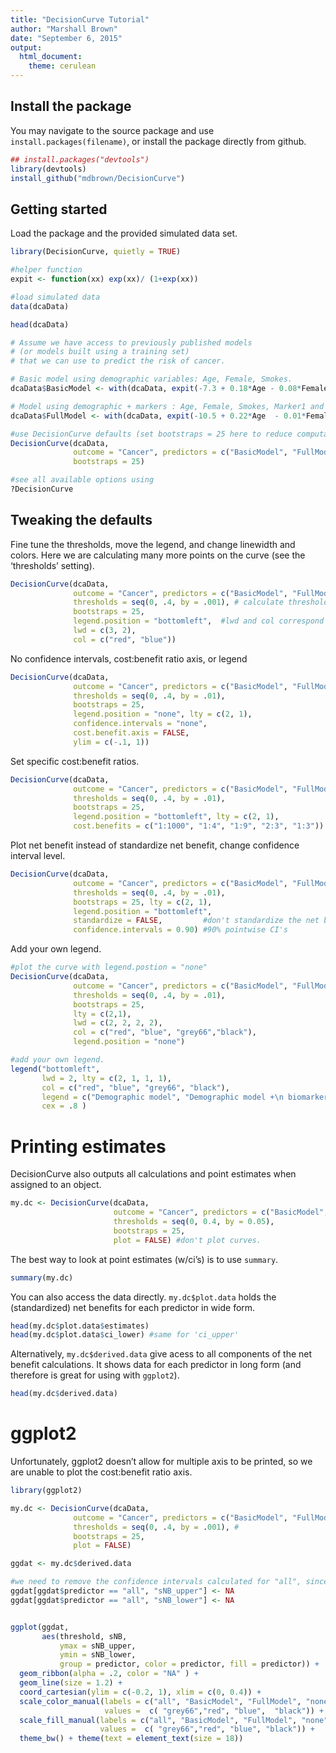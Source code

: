 ```yaml
---
title: "DecisionCurve Tutorial"
author: "Marshall Brown"
date: "September 6, 2015"
output: 
  html_document: 
    theme: cerulean
---
```


## Install the package 

You may navigate to the source package and use `install.packages(filename)`, or install the package directly from github. 


```r
## install.packages("devtools")
library(devtools)
install_github("mdbrown/DecisionCurve")
```

## Getting started 

Load the package and the provided simulated data set. 

```r
library(DecisionCurve, quietly = TRUE)

#helper function
expit <- function(xx) exp(xx)/ (1+exp(xx))

#load simulated data 
data(dcaData)

head(dcaData)

# Assume we have access to previously published models 
# (or models built using a training set)
# that we can use to predict the risk of cancer. 

# Basic model using demographic variables: Age, Female, Smokes. 
dcaData$BasicModel <- with(dcaData, expit(-7.3 + 0.18*Age - 0.08*Female + 0.80*Smokes ) )

# Model using demographic + markers : Age, Female, Smokes, Marker1 and Marker2. 
dcaData$FullModel <- with(dcaData, expit(-10.5 + 0.22*Age  - 0.01*Female + 0.91*Smokes + 2.03*Marker1 - 1.56*Marker2))

#use DecisionCurve defaults (set bootstraps = 25 here to reduce computation time). 
DecisionCurve(dcaData,
              outcome = "Cancer", predictors = c("BasicModel", "FullModel"), 
              bootstraps = 25)

#see all available options using 
?DecisionCurve
```

## Tweaking the defaults 

Fine tune the thresholds, move the legend, and change linewidth and colors. Here we are calculating many more points on the curve (see the 'thresholds' setting).
```r
DecisionCurve(dcaData,
              outcome = "Cancer", predictors = c("BasicModel", "FullModel"), 
              thresholds = seq(0, .4, by = .001), # calculate thresholds from 0-0.4 at every 0.001 increment. 
              bootstraps = 25, 
              legend.position = "bottomleft",  #lwd and col correspond to order in predictors 
              lwd = c(3, 2),
              col = c("red", "blue"))

```

No confidence intervals, cost:benefit ratio axis, or legend

```r
DecisionCurve(dcaData,
              outcome = "Cancer", predictors = c("BasicModel", "FullModel"), 
              thresholds = seq(0, .4, by = .01), 
              bootstraps = 25, 
              legend.position = "none", lty = c(2, 1),
              confidence.intervals = "none", 
              cost.benefit.axis = FALSE, 
              ylim = c(-.1, 1))
```

 Set specific cost:benefit ratios. 

```r
DecisionCurve(dcaData,
              outcome = "Cancer", predictors = c("BasicModel", "FullModel"), 
              thresholds = seq(0, .4, by = .01), 
              bootstraps = 25, 
              legend.position = "bottomleft", lty = c(2, 1),
              cost.benefits = c("1:1000", "1:4", "1:9", "2:3", "1:3"))

```

Plot net benefit instead of standardize net benefit, change confidence interval level.

```r
DecisionCurve(dcaData,
              outcome = "Cancer", predictors = c("BasicModel", "FullModel"), 
              thresholds = seq(0, .4, by = .01), 
              bootstraps = 25, lty = c(2, 1),
              legend.position = "bottomleft", 
              standardize = FALSE,         #don't standardize the net benefit
              confidence.intervals = 0.90) #90% pointwise CI's
```

Add your own legend.

```r
#plot the curve with legend.postion = "none"
DecisionCurve(dcaData,
              outcome = "Cancer", predictors = c("BasicModel", "FullModel"), 
              thresholds = seq(0, .4, by = .01), 
              bootstraps = 25, 
              lty = c(2,1), 
              lwd = c(2, 2, 2, 2), 
              col = c("red", "blue", "grey66","black"), 
              legend.position = "none") 

#add your own legend. 
legend("bottomleft", 
       lwd = 2, lty = c(2, 1, 1, 1), 
       col = c("red", "blue", "grey66", "black"), 
       legend = c("Demographic model", "Demographic model +\n biomarkers", "Treat all", "Treat none"), 
       cex = .8 )

```

# Printing estimates 

DecisionCurve also outputs all calculations and point estimates when assigned to an object. 

```r
my.dc <- DecisionCurve(dcaData,
                       outcome = "Cancer", predictors = c("BasicModel", "FullModel"), 
                       thresholds = seq(0, 0.4, by = 0.05), 
                       bootstraps = 25, 
                       plot = FALSE) #don't plot curves. 
```

The best way to look at point estimates (w/ci's) is to use `summary`. 

```r
summary(my.dc)
```

You can also access the data directly. `my.dc$plot.data` holds the (standardized) net benefits for each predictor in wide form. 

```r
head(my.dc$plot.data$estimates)
head(my.dc$plot.data$ci_lower) #same for 'ci_upper' 
```

Alternatively, `my.dc$derived.data` give acess to all components of the net benefit calculations. It shows data for each predictor in long form (and therefore is great for using with `ggplot2`). 

```r
head(my.dc$derived.data)
```


# ggplot2 
Unfortunately, ggplot2 doesn't allow for multiple axis to be printed, so we are unable to plot the cost:benefit ratio axis. 

```r
library(ggplot2)

my.dc <- DecisionCurve(dcaData,
              outcome = "Cancer", predictors = c("BasicModel", "FullModel"), 
              thresholds = seq(0, .4, by = .001), #
              bootstraps = 25, 
              plot = FALSE)

ggdat <- my.dc$derived.data

#we need to remove the confidence intervals calculated for "all", since they aren't of interest. 
ggdat[ggdat$predictor == "all", "sNB_upper"] <- NA
ggdat[ggdat$predictor == "all", "sNB_lower"] <- NA


ggplot(ggdat,
       aes(threshold, sNB, 
           ymax = sNB_upper, 
           ymin = sNB_lower, 
           group = predictor, color = predictor, fill = predictor)) +  
  geom_ribbon(alpha = .2, color = "NA" ) +
  geom_line(size = 1.2) + 
  coord_cartesian(ylim = c(-0.2, 1), xlim = c(0, 0.4)) + 
  scale_color_manual(labels = c("all", "BasicModel", "FullModel", "none"),
                     values =  c( "grey66","red", "blue",  "black")) + 
  scale_fill_manual(labels = c("all", "BasicModel", "FullModel", "none"),
                    values =  c( "grey66","red", "blue", "black")) + 
  theme_bw() + theme(text = element_text(size = 18))


```







